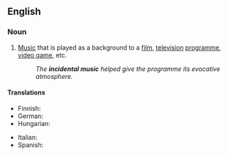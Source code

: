 {{also|incidental-music}}

==English==
{{wikipedia}}

===Noun===
{{en-noun|-}}

# {{lb|en|music}} [[music|Music]] that is played as a background to a [[film]], [[television]] [[programme]], [[video game]], etc.
#: ''The '''incidental music''' helped give the programme its evocative atmosphere.''

====Translations====
{{trans-top|music played as background}}
* Finnish: {{t+|fi|taustamusiikki}}
* German: {{t|de|Bühnenmusik}}
* Hungarian: {{t|hu|kísérőzene}}
{{trans-mid}}
* Italian: {{t|it|musica incidentale|f}}
* Spanish: {{t|es|música incidental|f}}
{{trans-bottom}}